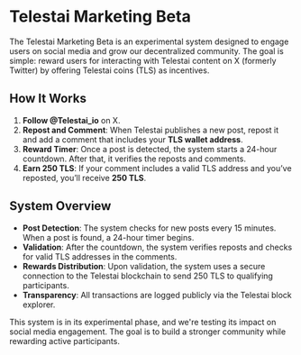 # Telestai Marketing Beta

The Telestai Marketing Beta is an experimental system designed to engage users on social media and grow our decentralized community. The goal is simple: reward users for interacting with Telestai content on X (formerly Twitter) by offering Telestai coins (TLS) as incentives.

## How It Works

1. **Follow @Telestai_io** on X.
2. **Repost and Comment**: When Telestai publishes a new post, repost it and add a comment that includes your **TLS wallet address**.
3. **Reward Timer**: Once a post is detected, the system starts a 24-hour countdown. After that, it verifies the reposts and comments.
4. **Earn 250 TLS**: If your comment includes a valid TLS address and you’ve reposted, you’ll receive **250 TLS**.

## System Overview

- **Post Detection**: The system checks for new posts every 15 minutes. When a post is found, a 24-hour timer begins.
- **Validation**: After the countdown, the system verifies reposts and checks for valid TLS addresses in the comments.
- **Rewards Distribution**: Upon validation, the system uses a secure connection to the Telestai blockchain to send 250 TLS to qualifying participants.
- **Transparency**: All transactions are logged publicly via the Telestai block explorer.

This system is in its experimental phase, and we're testing its impact on social media engagement. The goal is to build a stronger community while rewarding active participants.
